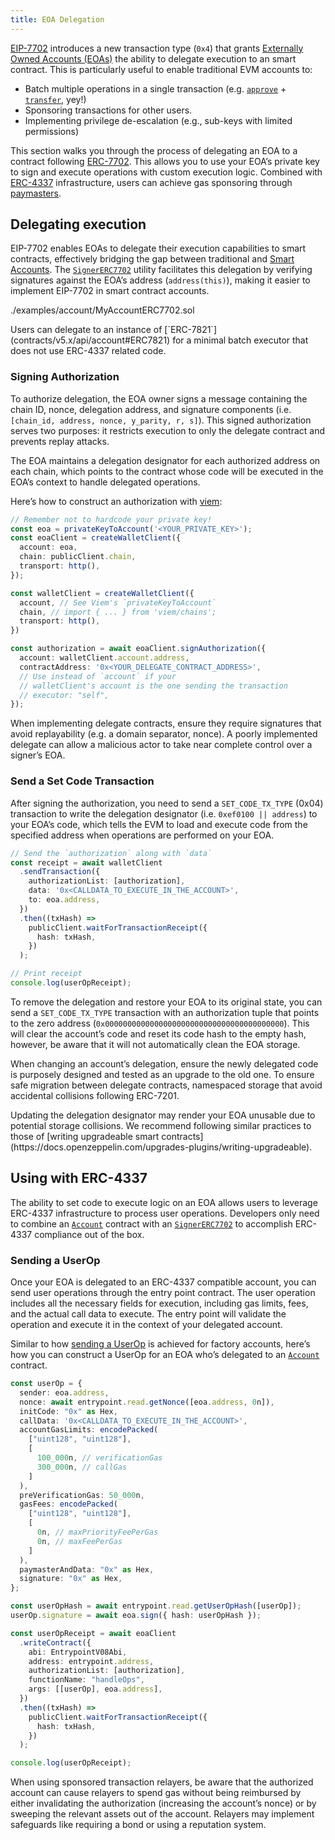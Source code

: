 ```yaml
---
title: EOA Delegation
---
```


[EIP-7702](https://eips.ethereum.org/EIPS/eip-7702) introduces a new transaction type (`0x4`) that grants [Externally Owned Accounts (EOAs)](https://ethereum.org/en/developers/docs/accounts/) the ability to delegate execution to an smart contract. This is particularly useful to enable traditional EVM accounts to:

* Batch multiple operations in a single transaction (e.g. [`approve`](contracts/v5.x/api/token/ERC20#IERC20-approve-address-uint256-) + [`transfer`](contracts/v5.x/api/token/ERC20#IERC20-transfer-address-uint256-), yey!)
* Sponsoring transactions for other users.
* Implementing privilege de-escalation (e.g., sub-keys with limited permissions)

This section walks you through the process of delegating an EOA to a contract following [ERC-7702](https://eips.ethereum.org/EIPS/eip-7702). This allows you to use your EOA’s private key to sign and execute operations with custom execution logic. Combined with [ERC-4337](https://eips.ethereum.org/EIPS/eip-4337) infrastructure, users can achieve gas sponsoring through [paymasters](https://docs.openzeppelin.com/community-contracts/paymasters).

## Delegating execution

EIP-7702 enables EOAs to delegate their execution capabilities to smart contracts, effectively bridging the gap between traditional and [Smart Accounts](accounts). The [`SignerERC7702`](contracts/v5.x/api/utils/cryptography) utility facilitates this delegation by verifying signatures against the EOA’s address (`address(this)`), making it easier to implement EIP-7702 in smart contract accounts.

<include cwd lang='solidity'>./examples/account/MyAccountERC7702.sol</include>

<Callout>
Users can delegate to an instance of [`ERC-7821`](contracts/v5.x/api/account#ERC7821) for a minimal batch executor that does not use ERC-4337 related code.
</Callout>

### Signing Authorization

To authorize delegation, the EOA owner signs a message containing the chain ID, nonce, delegation address, and signature components (i.e. `[chain_id, address, nonce, y_parity, r, s]`). This signed authorization serves two purposes: it restricts execution to only the delegate contract and prevents replay attacks.

The EOA maintains a delegation designator for each authorized address on each chain, which points to the contract whose code will be executed in the EOA’s context to handle delegated operations.

Here’s how to construct an authorization with [viem](https://viem.sh/):

```typescript
// Remember not to hardcode your private key!
const eoa = privateKeyToAccount('<YOUR_PRIVATE_KEY>');
const eoaClient = createWalletClient({
  account: eoa,
  chain: publicClient.chain,
  transport: http(),
});

const walletClient = createWalletClient({
  account, // See Viem's `privateKeyToAccount`
  chain, // import { ... } from 'viem/chains';
  transport: http(),
})

const authorization = await eoaClient.signAuthorization({
  account: walletClient.account.address,
  contractAddress: '0x<YOUR_DELEGATE_CONTRACT_ADDRESS>',
  // Use instead of `account` if your
  // walletClient's account is the one sending the transaction
  // executor: "self",
});
```

<Callout>
When implementing delegate contracts, ensure they require signatures that avoid replayability (e.g. a domain separator, nonce).
A poorly implemented delegate can allow a malicious actor to take near complete control over a signer’s EOA.
</Callout>

### Send a Set Code Transaction

After signing the authorization, you need to send a `SET_CODE_TX_TYPE` (0x04) transaction to write the delegation designator (i.e. `0xef0100 || address`) to your EOA’s code, which tells the EVM to load and execute code from the specified address when operations are performed on your EOA.

```typescript
// Send the `authorization` along with `data`
const receipt = await walletClient
  .sendTransaction({
    authorizationList: [authorization],
    data: '0x<CALLDATA_TO_EXECUTE_IN_THE_ACCOUNT>',
    to: eoa.address,
  })
  .then((txHash) =>
    publicClient.waitForTransactionReceipt({
      hash: txHash,
    })
  );

// Print receipt
console.log(userOpReceipt);
```

To remove the delegation and restore your EOA to its original state, you can send a `SET_CODE_TX_TYPE` transaction with an authorization tuple that points to the zero address (`0x0000000000000000000000000000000000000000`). This will clear the account’s code and reset its code hash to the empty hash, however, be aware that it will not automatically clean the EOA storage.

When changing an account’s delegation, ensure the newly delegated code is purposely designed and tested as an upgrade to the old one. To ensure safe migration between delegate contracts, namespaced storage that avoid accidental collisions following ERC-7201.

<Callout type='warn'>
Updating the delegation designator may render your EOA unusable due to potential storage collisions. We recommend following similar practices to those of [writing upgradeable smart contracts](https://docs.openzeppelin.com/upgrades-plugins/writing-upgradeable).
</Callout>

## Using with ERC-4337

The ability to set code to execute logic on an EOA allows users to leverage ERC-4337 infrastructure to process user operations. Developers only need to combine an [`Account`](contracts/v5.x/api/account#Account) contract with an [`SignerERC7702`](contracts/v5.x/api/utils/cryptography#SignerERC7702) to accomplish ERC-4337 compliance out of the box.

### Sending a UserOp

Once your EOA is delegated to an ERC-4337 compatible account, you can send user operations through the entry point contract. The user operation includes all the necessary fields for execution, including gas limits, fees, and the actual call data to execute. The entry point will validate the operation and execute it in the context of your delegated account.

Similar to how [sending a UserOp](accounts#bundle_a_useroperation) is achieved for factory accounts, here’s how you can construct a UserOp for an EOA who’s delegated to an [`Account`](contracts/v5.x/api/account#Account) contract.

```typescript
const userOp = {
  sender: eoa.address,
  nonce: await entrypoint.read.getNonce([eoa.address, 0n]),
  initCode: "0x" as Hex,
  callData: '0x<CALLDATA_TO_EXECUTE_IN_THE_ACCOUNT>',
  accountGasLimits: encodePacked(
    ["uint128", "uint128"],
    [
      100_000n, // verificationGas
      300_000n, // callGas
    ]
  ),
  preVerificationGas: 50_000n,
  gasFees: encodePacked(
    ["uint128", "uint128"],
    [
      0n, // maxPriorityFeePerGas
      0n, // maxFeePerGas
    ]
  ),
  paymasterAndData: "0x" as Hex,
  signature: "0x" as Hex,
};

const userOpHash = await entrypoint.read.getUserOpHash([userOp]);
userOp.signature = await eoa.sign({ hash: userOpHash });

const userOpReceipt = await eoaClient
  .writeContract({
    abi: EntrypointV08Abi,
    address: entrypoint.address,
    authorizationList: [authorization],
    functionName: "handleOps",
    args: [[userOp], eoa.address],
  })
  .then((txHash) =>
    publicClient.waitForTransactionReceipt({
      hash: txHash,
    })
  );

console.log(userOpReceipt);
```

<Callout>
When using sponsored transaction relayers, be aware that the authorized account can cause relayers to spend gas without being reimbursed by either invalidating the authorization (increasing the account’s nonce) or by sweeping the relevant assets out of the account. Relayers may implement safeguards like requiring a bond or using a reputation system.
</Callout>
